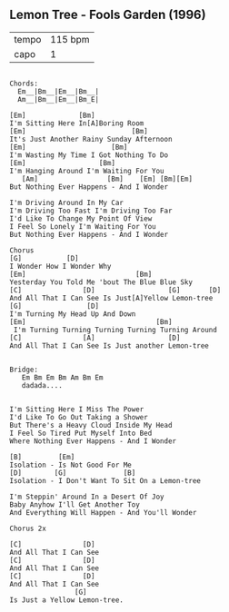 ## Lemon Tree - Fools Garden (1996) {#classics-lemon-tree}

                
------  --------
tempo   115 bpm 
capo    1       
------  --------


```

Chords:
  Em__|Bm__|Em__|Bm__|
  Am__|Bm__|Em__|Bm_E|

[Em]             [Bm]
I'm Sitting Here In[A]Boring Room
[Em]                          [Bm]
It's Just Another Rainy Sunday Afternoon
[Em]                     [Bm]
I'm Wasting My Time I Got Nothing To Do
[Em]                  [Bm]
I'm Hanging Around I'm Waiting For You
   [Am]                 [Bm]    [Em] [Bm][Em]
But Nothing Ever Happens - And I Wonder

I'm Driving Around In My Car
I'm Driving Too Fast I'm Driving Too Far
I'd Like To Change My Point Of View
I Feel So Lonely I'm Waiting For You
But Nothing Ever Happens - And I Wonder

Chorus
[G]           [D]
I Wonder How I Wonder Why
[Em]                           [Bm]
Yesterday You Told Me 'bout The Blue Blue Sky
[C]               [D]                  [G]       [D]
And All That I Can See Is Just[A]Yellow Lemon-tree
[G]                [D]
I'm Turning My Head Up And Down
[Em]                                [Bm]
 I'm Turning Turning Turning Turning Turning Around
[C]               [A]                  [D]
And All That I Can See Is Just another Lemon-tree


Bridge:
   Em Bm Em Bm Am Bm Em 
   dadada....


I'm Sitting Here I Miss The Power
I'd Like To Go Out Taking a Shower
But There's a Heavy Cloud Inside My Head
I Feel So Tired Put Myself Into Bed
Where Nothing Ever Happens - And I Wonder

[B]         [Em]
Isolation - Is Not Good For Me
[D]        [G]              [B]
Isolation - I Don't Want To Sit On a Lemon-tree

I'm Steppin' Around In a Desert Of Joy
Baby Anyhow I'll Get Another Toy
And Everything Will Happen - And You'll Wonder

Chorus 2x

[C]               [D]
And All That I Can See
[C]               [D]
And All That I Can See
[C]               [D]
And All That I Can See
                [G]
Is Just a Yellow Lemon-tree.


```

